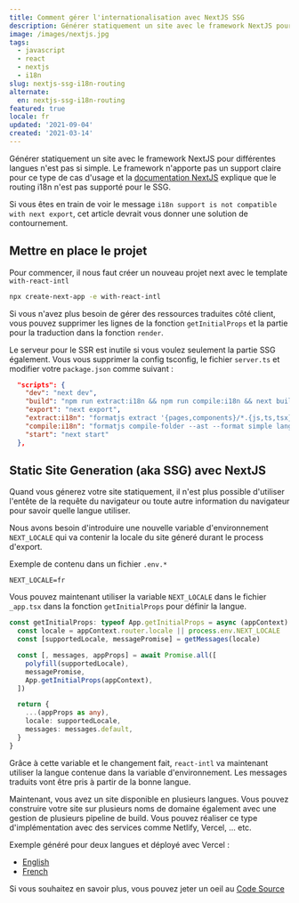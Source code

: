 ```yaml
---
title: Comment gérer l'internationalisation avec NextJS SSG
description: Générer statiquement un site avec le framework NextJS pour différentes langues n'est pas si simple.
image: /images/nextjs.jpg
tags:
  - javascript
  - react
  - nextjs
  - i18n
slug: nextjs-ssg-i18n-routing
alternate:
  en: nextjs-ssg-i18n-routing
featured: true
locale: fr
updated: '2021-09-04'
created: '2021-03-14'
---
```


Générer statiquement un site avec le framework NextJS pour différentes langues n'est pas si simple. Le framework n'apporte pas un support claire pour ce type de cas d'usage et la [documentation NextJS](https://nextjs.org/docs/advanced-features/i18n-routing#how-does-this-work-with-static-generation) explique que le routing i18n n'est pas supporté pour le SSG.

Si vous êtes en train de voir le message `i18n support is not compatible with next export`, cet article devrait vous donner une solution de contournement.

## Mettre en place le projet

Pour commencer, il nous faut créer un nouveau projet next avec le template `with-react-intl`

```bash
npx create-next-app -e with-react-intl
```

Si vous n'avez plus besoin de gérer des ressources traduites côté client, vous pouvez supprimer les lignes de la fonction `getInitialProps` et la partie pour la traduction dans la fonction `render`.

Le serveur pour le SSR est inutile si vous voulez seulement la partie SSG également. Vous vous supprimer la config tsconfig, le fichier `server.ts` et modifier votre `package.json` comme suivant :

```json
  "scripts": {
    "dev": "next dev",
    "build": "npm run extract:i18n && npm run compile:i18n && next build",
    "export": "next export",
    "extract:i18n": "formatjs extract '{pages,components}/*.{js,ts,tsx}' --format simple --id-interpolation-pattern '[sha512:contenthash:base64:6]' --out-file lang/en.json",
    "compile:i18n": "formatjs compile-folder --ast --format simple lang compiled-lang",
    "start": "next start"
  },
```

## Static Site Generation (aka SSG) avec NextJS

Quand vous génerez votre site statiquement, il n'est plus possible d'utiliser l'entête de la requête du navigateur ou toute autre information du navigateur pour savoir quelle langue utiliser.

Nous avons besoin d'introduire une nouvelle variable d'environnement `NEXT_LOCALE` qui va contenir la locale du site géneré durant le process d'export.

Exemple de contenu dans un fichier `.env.*`

```
NEXT_LOCALE=fr
```

Vous pouvez maintenant utiliser la variable `NEXT_LOCALE` dans le fichier `_app.tsx` dans la fonction `getInitialProps` pour définir la langue.

```ts
const getInitialProps: typeof App.getInitialProps = async (appContext) => {
  const locale = appContext.router.locale || process.env.NEXT_LOCALE
  const [supportedLocale, messagePromise] = getMessages(locale)

  const [, messages, appProps] = await Promise.all([
    polyfill(supportedLocale),
    messagePromise,
    App.getInitialProps(appContext),
  ])

  return {
    ...(appProps as any),
    locale: supportedLocale,
    messages: messages.default,
  }
}
```

Grâce à cette variable et le changement fait, `react-intl` va maintenant utiliser la langue contenue dans la variable d'environnement. Les messages traduits vont être pris à partir de la bonne langue.

Maintenant, vous avez un site disponible en plusieurs langues. Vous pouvez construire votre site sur plusieurs noms de domaine également avec une gestion de plusieurs pipeline de build. Vous pouvez réaliser ce type d'implémentation avec des services comme Netlify, Vercel, ... etc.

Exemple généré pour deux langues et déployé avec Vercel :

- [English](https://next-showcase-ssg-en.vercel.app/)
- [French](https://next-showcase-ssg-fr.vercel.app/)

Si vous souhaitez en savoir plus, vous pouvez jeter un oeil au [Code Source](https://github.com/emmanuelgautier/nextjs-showcase/tree/main/packages/ssg-i18n-routing)
